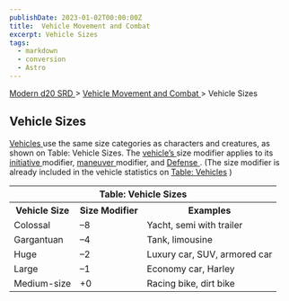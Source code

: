 ```yaml
---
publishDate: 2023-01-02T00:00:00Z
title:  Vehicle Movement and Combat 
excerpt: Vehicle Sizes
tags:
  - markdown
  - conversion
  - Astro
---
```


[ Modern d20 SRD ](/#modernD20) > [ Vehicle Movement and Combat ](modern-d20-srd-vehicle-movement-and-combat-index) > Vehicle Sizes

##  Vehicle Sizes

[ Vehicles ](modern-d20-srd-equipment-equipment-vehicles) use the same size
categories as characters and creatures, as shown on Table: Vehicle Sizes. The
[ vehicle’s ](modern-d20-srd-equipment-equipment-vehicles) size modifier
applies to its [ initiative ](modern-d20-srd-combat-initiative) modifier, [maneuver ](modern-d20-srd-vehicle-movement-and-combat-simple-maneuvers)
modifier, and [ Defense ](modern-d20-srd-combat-defense) . (The size modifier
is already included in the vehicle statistics on [ Table: Vehicles](modern-d20-srd-equipment-equipment-vehicles) )


<table> <tr> <th colspan="3"> Table: Vehicle Sizes </th> </tr> <tr> <th> Vehicle Size </th> <th> Size Modifier </th> <th> Examples </th> </tr> <tr> <td> Colossal </td> <td> –8 </td> <td> Yacht, semi with trailer </td> </tr> <tr class="shaded"> <td> Gargantuan </td> <td> –4 </td> <td> Tank, limousine </td> </tr> <tr> <td> Huge </td> <td> –2 </td> <td> Luxury car, SUV, armored car </td> </tr> <tr class="shaded"> <td> Large </td> <td> –1 </td> <td> Economy car, Harley </td> </tr> <tr> <td> Medium-size </td> <td> +0 </td> <td> Racing bike, dirt bike </td> </tr> </table>



